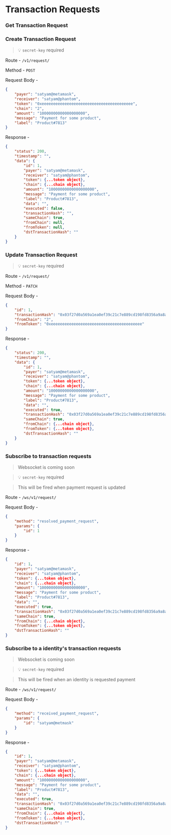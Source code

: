 # Transaction Requests

### Get Transaction Request

### Create Transaction Request

>    💡 `secret-key` required
    
Route - `/v1/request/`

Method - `POST`

Request Body -

```json
{
    "payer": "satyam@metamask",
    "receiver": "satyam@phantom",
    "token": "0xeeeeeeeeeeeeeeeeeeeeeeeeeeeeeeeeeeeeeeee",
    "chain": "2",
    "amount": "10000000000000000000",
    "message": "Payment for some product",
    "label": "Product#7813"
}
```

Response - 

```json
{
    "status": 200,
    "timestamp": "",
    "data": {
        "id": 1,
        "payer": "satyam@metamask",
        "receiver": "satyam@phantom",
        "token": {...token object},
        "chain": {...chain object},
        "amount": "10000000000000000000",
        "message": "Payment for some product",
        "label": "Product#7813",
        "data": "",
        "executed": false,
        "transactionHash": "",
        "sameChain": true,
        "fromChain": null,
        "fromToken": null,
        "dstTransactionHash": ""
    }
}
```

### Update Transaction Request

>    💡 `secret-key` required
    
Route - `/v1/request/`

Method - `PATCH`

Request Body -

```json
{
    "id": 1,
    "transactionHash": "0x03f27d0a569a1ea0ef39c21c7e889cd198fd8356a9a8a7d36d2f1136bcca5914",
    "fromChain": "2",
    "fromToken": "0xeeeeeeeeeeeeeeeeeeeeeeeeeeeeeeeeeeeeeeee"
}
```

Response - 

```json
{
    "status": 200,
    "timestamp": "",
    "data": {
        "id": 1,
        "payer": "satyam@metamask",
        "receiver": "satyam@phantom",
        "token": {...token object},
        "chain": {...chain object},
        "amount": "10000000000000000000",
        "message": "Payment for some product",
        "label": "Product#7813",
        "data": "",
        "executed": true,
        "transactionHash": "0x03f27d0a569a1ea0ef39c21c7e889cd198fd8356a9a8a7d36d2f1136bcca5914",
        "sameChain": true,
        "fromChain": {...chain object},
        "fromToken": {...token object},
        "dstTransactionHash": ""
    }
}
```


### Subscribe to transaction requests
> Websocket is coming soon

>    💡 `secret-key` required

> This will be fired when payment request is updated
    
Route - `/ws/v1/request/`

Request Body -

```json
{
    "method": "resolved_payment_request",
    "params": {
        "id": 1
    }
}
```

Response - 

```json
{
    "id": 1,
    "payer": "satyam@metamask",
    "receiver": "satyam@phantom",
    "token": {...token object},
    "chain": {...chain object},
    "amount": "10000000000000000000",
    "message": "Payment for some product",
    "label": "Product#7813",
    "data": "",
    "executed": true,
    "transactionHash": "0x03f27d0a569a1ea0ef39c21c7e889cd198fd8356a9a8a7d36d2f1136bcca5914",
    "sameChain": true,
    "fromChain": {...chain object},
    "fromToken": {...token object},
    "dstTransactionHash": ""
}
```

### Subscribe to a identity's transaction requests
> Websocket is coming soon

>    💡 `secret-key` required

> This will be fired when an identity is requested payment
    
Route - `/ws/v1/request/`

Request Body -

```json
{
    "method": "received_payment_request",
    "params": {
        "id": "satyam@metmask"
    }
}
```

Response - 

```json
{
    "id": 1,
    "payer": "satyam@metamask",
    "receiver": "satyam@phantom",
    "token": {...token object},
    "chain": {...chain object},
    "amount": "10000000000000000000",
    "message": "Payment for some product",
    "label": "Product#7813",
    "data": "",
    "executed": true,
    "transactionHash": "0x03f27d0a569a1ea0ef39c21c7e889cd198fd8356a9a8a7d36d2f1136bcca5914",
    "sameChain": true,
    "fromChain": {...chain object},
    "fromToken": {...token object},
    "dstTransactionHash": ""
}
```
